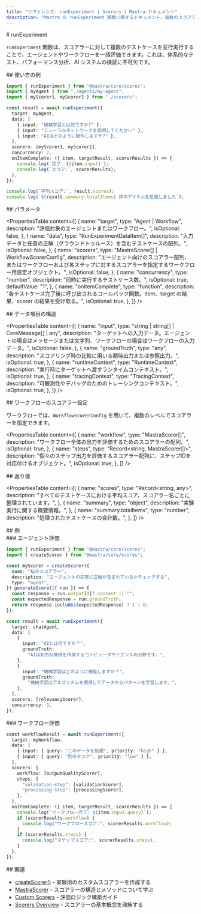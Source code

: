 ```yaml
---
title: "リファレンス: runExperiment | Scorers | Mastra ドキュメント"
description: "Mastra の runExperiment 関数に関するドキュメント。複数のスコアラーを使って、エージェントやワークフローを一括評価できます。"
---
```


<div id="runexperiment">
  # runExperiment
</div>

`runExperiment` 関数は、スコアラーに対して複数のテストケースを並行実行することで、エージェントやワークフローを一括評価できます。これは、体系的なテスト、パフォーマンス分析、AI システムの検証に不可欠です。

<div id="usage-example">
  ## 使い方の例
</div>

```typescript
import { runExperiment } from "@mastra/core/scores";
import { myAgent } from "./agents/my-agent";
import { myScorer1, myScorer2 } from "./scorers";

const result = await runExperiment({
  target: myAgent,
  data: [
    { input: "機械学習とは何ですか?" },
    { input: "ニューラルネットワークを説明してください" },
    { input: "AIはどのように動作しますか?" },
  ],
  scorers: [myScorer1, myScorer2],
  concurrency: 2,
  onItemComplete: ({ item, targetResult, scorerResults }) => {
    console.log(`完了: ${item.input}`);
    console.log(`スコア:`, scorerResults);
  },
});

console.log(`平均スコア:`, result.scores);
console.log(`${result.summary.totalItems} 件のアイテムを処理しました`);
```


<div id="parameters">
  ## パラメータ
</div>

<PropertiesTable
  content={[
    {
      name: "target",
      type: "Agent | Workflow",
      description: "評価対象のエージェントまたはワークフロー。",
      isOptional: false,
    },
    {
      name: "data",
      type: "RunExperimentDataItem[]",
      description:
        "入力データと任意の正解（グラウンドトゥルース）を含むテストケースの配列。",
      isOptional: false,
    },
    {
      name: "scorers",
      type: "MastraScorer[] | WorkflowScorerConfig",
      description:
        "エージェント向けのスコアラー配列、またはワークフローおよび各ステップに対するスコアラーを指定するワークフロー用設定オブジェクト。",
      isOptional: false,
    },
    {
      name: "concurrency",
      type: "number",
      description: "同時に実行するテストケース数。",
      isOptional: true,
      defaultValue: "1",
    },
    {
      name: "onItemComplete",
      type: "function",
      description:
        "各テストケース完了後に呼び出されるコールバック関数。item、target の結果、scorer の結果を受け取る。",
      isOptional: true,
    },
  ]}
/>

<div id="data-item-structure">
  ## データ項目の構造
</div>

<PropertiesTable
  content={[
    {
      name: "input",
      type: "string | string[] | CoreMessage[] | any",
      description:
        "ターゲットへの入力データ。エージェントの場合はメッセージまたは文字列、ワークフローの場合はワークフローの入力データ。",
      isOptional: false,
    },
    {
      name: "groundTruth",
      type: "any",
      description:
        "スコアリング時の比較に用いる期待出力または参照出力。",
      isOptional: true,
    },
    {
      name: "runtimeContext",
      type: "RuntimeContext",
      description: "実行時にターゲットへ渡すランタイムコンテキスト。",
      isOptional: true,
    },
    {
      name: "tracingContext",
      type: "TracingContext",
      description: "可観測性やデバッグのためのトレーシングコンテキスト。",
      isOptional: true,
    },
  ]}
/>

<div id="workflow-scorer-configuration">
  ## ワークフローのスコアラー設定
</div>

ワークフローでは、`WorkflowScorerConfig` を用いて、複数のレベルでスコアラーを指定できます。

<PropertiesTable
  content={[
    {
      name: "workflow",
      type: "MastraScorer[]",
      description: "ワークフロー全体の出力を評価するためのスコアラーの配列。",
      isOptional: true,
    },
    {
      name: "steps",
      type: "Record<string, MastraScorer[]>",
      description:
        "個々のステップ出力を評価するスコアラー配列に、ステップIDを対応付けるオブジェクト。",
      isOptional: true,
    },
  ]}
/>

<div id="returns">
  ## 返り値
</div>

<PropertiesTable
  content={[
    {
      name: "scores",
      type: "Record<string, any>",
      description:
        "すべてのテストケースにおける平均スコア。スコアラー名ごとに整理されています。",
    },
    {
      name: "summary",
      type: "object",
      description: "実験実行に関する概要情報。",
    },
    {
      name: "summary.totalItems",
      type: "number",
      description: "処理されたテストケースの合計数。",
    },
  ]}
/>

<div id="examples">
  ## 例
</div>

<div id="agent-evaluation">
  ### エージェント評価
</div>

```typescript
import { runExperiment } from "@mastra/core/scores";
import { createScorer } from "@mastra/core/scores";

const myScorer = createScorer({
  name: "私のスコアラー",
  description: "エージェントの応答に正解が含まれているかチェックする",
  type: "agent",
}).generateScore(({ run }) => {
  const response = run.output[0]?.content || "";
  const expectedResponse = run.groundTruth;
  return response.includes(expectedResponse) ? 1 : 0;
});

const result = await runExperiment({
  target: chatAgent,
  data: [
    {
      input: "AIとは何ですか？",
      groundTruth:
        "AIは知的な機械を作成するコンピュータサイエンスの分野です。",
    },
    {
      input: "機械学習はどのように機能しますか？",
      groundTruth:
        "機械学習はアルゴリズムを使用してデータからパターンを学習します。",
    },
  ],
  scorers: [relevancyScorer],
  concurrency: 3,
});
```


<div id="workflow-evaluation">
  ### ワークフロー評価
</div>

```typescript
const workflowResult = await runExperiment({
  target: myWorkflow,
  data: [
    { input: { query: "このデータを処理", priority: "high" } },
    { input: { query: "別のタスク", priority: "low" } },
  ],
  scorers: {
    workflow: [outputQualityScorer],
    steps: {
      "validation-step": [validationScorer],
      "processing-step": [processingScorer],
    },
  },
  onItemComplete: ({ item, targetResult, scorerResults }) => {
    console.log(`ワークフロー完了: ${item.input.query}`);
    if (scorerResults.workflow) {
      console.log("ワークフロースコア:", scorerResults.workflow);
    }
    if (scorerResults.steps) {
      console.log("ステップスコア:", scorerResults.steps);
    }
  },
});
```


<div id="related">
  ## 関連
</div>

- [createScorer()](../../reference/scorers/create-scorer) - 実験用のカスタムスコアラーを作成する
- [MastraScorer](../../reference/scorers/mastra-scorer) - スコアラーの構造とメソッドについて学ぶ
- [Custom Scorers](../../docs/scorers/custom-scorers) - 評価ロジック構築ガイド
- [Scorers Overview](../../docs/scorers/overview) - スコアラーの基本概念を理解する